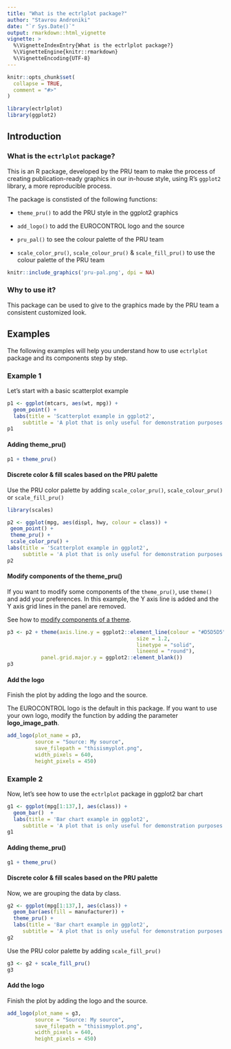 ```yaml
---
title: "What is the ectrlplot package?"
author: "Stavrou Androniki"
date: "`r Sys.Date()`"
output: rmarkdown::html_vignette
vignette: >
  %\VignetteIndexEntry{What is the ectrlplot package?}
  %\VignetteEngine{knitr::rmarkdown}
  %\VignetteEncoding{UTF-8}
---
```


```r
knitr::opts_chunk$set(
  collapse = TRUE,
  comment = "#>"
)

library(ectrlplot)
library(ggplot2)
```

## Introduction

### What is the `ectrlplot` package?

This is an R package, developed by the PRU team to make the process of creating publication-ready graphics in our in-house style, using R’s `ggplot2` library, a more reproducible process.  

The package is constisted of the following functions:

- `theme_pru()` 
to add the PRU style in the ggplot2 graphics

- `add_logo()` 
to add the EUROCONTROL logo and the source

- `pru_pal()`
to see the colour palette of the PRU team

- `scale_color_pru()`, `scale_colour_pru()` & `scale_fill_pru()` 
to use the colour palette of the PRU team

```r
knitr::include_graphics('pru-pal.png', dpi = NA)
```

### Why to use it?

This package can be used to give to the graphics made by the PRU team a consistent customized look.

## Examples

The following examples will help you understand how to use `ectrlplot` package and its components step by step.

### Example 1 

Let's start with a basic scatterplot example 

```r
p1 <- ggplot(mtcars, aes(wt, mpg)) +
  geom_point() +
  labs(title = 'Scatterplot example in ggplot2',
     subtitle = 'A plot that is only useful for demonstration purposes')
p1
```

#### Adding theme_pru() {#example-01}

```r
p1 + theme_pru()
```

#### Discrete color & fill scales based on the PRU palette {#example-02}

Use the PRU color palette by adding `scale_color_pru()`, `scale_colour_pru()` or `scale_fill_pru()`

```r
library(scales)

p2 <- ggplot(mpg, aes(displ, hwy, colour = class)) +
 geom_point() +
 theme_pru() +
 scale_color_pru() +
labs(title = 'Scatterplot example in ggplot2',
     subtitle = 'A plot that is only useful for demonstration purposes')
p2
```

#### Modify components of the theme_pru() 

If you want to modify some components of the `theme_pru()`, 
use `theme()` and add your preferences. 
In this example, the Y axis line is added and the Y axis grid lines in the panel are removed.

See how to [modify components of a theme](https://ggplot2.tidyverse.org/reference/theme.html).

```r
p3 <- p2 + theme(axis.line.y = ggplot2::element_line(colour = "#D5D5D5",
                                          size = 1.2,
                                          linetype = "solid",
                                          lineend = "round"),
           panel.grid.major.y = ggplot2::element_blank())
p3
```

#### Add the logo {#example-03}

Finish the plot by adding the logo and the source.

The EUROCONTROL logo is the default in this package. If you want to use your own logo,
modify the function by adding the parameter **logo_image_path**.


```r
add_logo(plot_name = p3,
         source = "Source: My source",
         save_filepath = "thisismyplot.png",
         width_pixels = 640,
         height_pixels = 450)
```

### Example 2

Now, let's see how to use the `ectrlplot` package in ggplot2 bar chart

```r
g1 <- ggplot(mpg[1:137,], aes(class)) +
  geom_bar()  +
  labs(title = 'Bar chart example in ggplot2',
     subtitle = 'A plot that is only useful for demonstration purposes')
g1
```
#### Adding theme_pru()

```r
g1 + theme_pru()
```
#### Discrete color & fill scales based on the PRU palette

Now, we are grouping the data by class.

```r
g2 <- ggplot(mpg[1:137,], aes(class)) +
  geom_bar(aes(fill = manufacturer)) +
  theme_pru() +
  labs(title = 'Bar chart example in ggplot2',
     subtitle = 'A plot that is only useful for demonstration purposes')
g2
```

Use the PRU color palette by adding `scale_fill_pru()`

```r
g3 <- g2 + scale_fill_pru()
g3
```

#### Add the logo

Finish the plot by adding the logo and the source.

```r
add_logo(plot_name = g3,
         source = "Source: My source",
         save_filepath = "thisismyplot.png",
         width_pixels = 640,
         height_pixels = 450)
```
